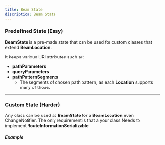 ```yaml
---
title: Beam State
discription: Beam State
---
```



### Predefined State (Easy)
__BeamState__ is a pre-made state that can be used for custom classes that extend __BeamLocation__.

It keeps various URI attributes such as:

-   __pathParameters__
-   __queryParameters__
-   __pathPatternSegments__
    -  The segments of chosen path pattern, as each __Location__ supports many of those.

<hr/>

### Custom State (Harder)

Any class can be used as __BeamState__ for a __BeamLocation__ even ChangeNotifier.
The only requirement is that a your class Needs to implement __RouteInformationSerializable__

##### Example

<CustomBeamStateExample />
